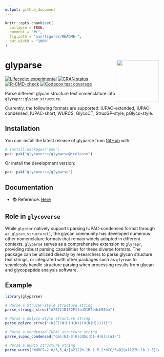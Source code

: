 ```yaml
---
output: github_document
---
```


<!-- README.md is generated from README.Rmd. Please edit that file -->

```r
knitr::opts_chunk$set(
  collapse = TRUE,
  comment = "#>",
  fig.path = "man/figures/README-",
  out.width = "100%"
)
```

# glyparse <a href="https://glycoverse.github.io/glyparse/"><img src="man/figures/logo.png" align="right" height="138" /></a>

<!-- badges: start -->
[![Lifecycle: experimental](https://img.shields.io/badge/lifecycle-experimental-orange.svg)](https://lifecycle.r-lib.org/articles/stages.html#experimental)
[![CRAN status](https://www.r-pkg.org/badges/version/glyparse)](https://CRAN.R-project.org/package=glyparse)
[![R-CMD-check](https://github.com/glycoverse/glyparse/actions/workflows/R-CMD-check.yaml/badge.svg)](https://github.com/glycoverse/glyparse/actions/workflows/R-CMD-check.yaml)
[![Codecov test coverage](https://codecov.io/gh/glycoverse/glyparse/graph/badge.svg)](https://app.codecov.io/gh/glycoverse/glyparse)
<!-- badges: end -->

Parse different glycan structure text nomenclature into `glyrepr::glycan_structure`.

Currently, the following formats are supported: IUPAC-extended, IUPAC-condensed,
IUPAC-short, WURCS, GlycoCT, StrucGP-style, pGlyco-style.

## Installation

You can install the latest release of glyparse from [GitHub](https://github.com/) with:

``` r
# install.packages("pak")
pak::pak("glycoverse/glyparse@*release")
```

Or install the development version:

``` r
pak::pak("glycoverse/glyparse")
```

## Documentation

- 📚 Reference: [Here](https://glycoverse.github.io/glyparse/reference/index.html)

## Role in `glycoverse`

While `glyrepr` natively supports parsing IUPAC-condensed format through `as_glycan_structure()`,
the glycan community has developed numerous other nomenclature formats
that remain widely adopted in different contexts.
`glyparse` serves as a comprehensive extension to `glyrepr`, 
providing robust parsing capabilities for these diverse formats.
The package can be utilized directly by researchers to parse glycan structure text strings,
or integrated with other packages such as `glyread` to seamlessly handle 
structure parsing when processing results from glycan and glycopeptide analysis software.

## Example

```r
library(glyparse)
```

```r
# Parse a StrucGP-style structure string
parse_strucgp_struc("A2B2C1D1E2F1fedD1E2edcbB5ba")
```

```r
# Parse a pGlyco-style structure string
parse_pglyco_struc("(N(F)(N(H(H(N))(H(N(H))))))")
```

```r
# Parse a condensed IUPAC structure string
parse_iupac_condensed("Gal(b1-3)GlcNAc(b1-4)Glc(a1-")
```

```r
# Parse a WURCS structure string
parse_wurcs("WURCS=2.0/3,5,4/[a2122h-1b_1-5_2*NCC/3=O][a1122h-1b_1-5][a1122h-1a_1-5]/1-1-2-3-3/a4-b1_b4-c1_c3-d1_c6-e1")
```